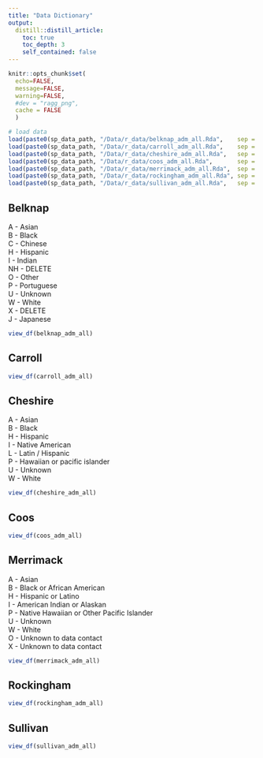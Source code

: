 ```yaml
---
title: "Data Dictionary"
output: 
  distill::distill_article:
    toc: true
    toc_depth: 3
    self_contained: false
---
```


```r
knitr::opts_chunk$set(
  echo=FALSE, 
  message=FALSE, 
  warning=FALSE,
  #dev = "ragg_png",
  cache = FALSE
  )
```

```r
# load data
load(paste0(sp_data_path, "/Data/r_data/belknap_adm_all.Rda",    sep = ""))
load(paste0(sp_data_path, "/Data/r_data/carroll_adm_all.Rda",    sep = ""))
load(paste0(sp_data_path, "/Data/r_data/cheshire_adm_all.Rda",   sep = ""))
load(paste0(sp_data_path, "/Data/r_data/coos_adm_all.Rda",       sep = ""))
load(paste0(sp_data_path, "/Data/r_data/merrimack_adm_all.Rda",  sep = ""))
load(paste0(sp_data_path, "/Data/r_data/rockingham_adm_all.Rda", sep = ""))
load(paste0(sp_data_path, "/Data/r_data/sullivan_adm_all.Rda",   sep = ""))
```

## Belknap  

A - Asian  
B - Black   
C - Chinese  
H - Hispanic  
I - Indian  
NH - DELETE  
O - Other  
P - Portuguese  
U - Unknown  
W - White  
X - DELETE  
J - Japanese  

```r
view_df(belknap_adm_all)
```

## Carroll  

```r
view_df(carroll_adm_all)
```

## Cheshire  

A - Asian  
B - Black  
H - Hispanic  
I - Native American  
L - Latin / Hispanic  
P - Hawaiian or pacific islander  
U - Unknown  
W - White  

```r
view_df(cheshire_adm_all)
```

## Coos

```r
view_df(coos_adm_all)
```

## Merrimack  

A - Asian  
B - Black or African American  
H - Hispanic or Latino  
I - American Indian or Alaskan  
P - Native Hawaiian or Other Pacific Islander  
U - Unknown  
W - White  
O - Unknown to data contact    
X - Unknown to data contact  

```r
view_df(merrimack_adm_all)
```

## Rockingham

```r
view_df(rockingham_adm_all)
```

## Sullivan

```r
view_df(sullivan_adm_all)
```
